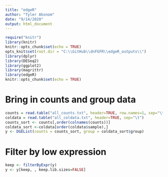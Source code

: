 ```yaml
---
title: "edgeR"
author: "Tyler Akonom"
date: "9/14/2020"
output: html_document
---
```


```r
require("knitr")
library(knitr)
knitr::opts_chunk$set(echo = TRUE)
opts_knit$set(root.dir = "C:\\GitHub\\dnFGFR\\edgeR_outputs\\")
library(dplyr)
library(DESeq2)
library(ggplot2)
library(magrittr)
library(edgeR)
knitr::opts_chunk$set(echo = TRUE)
```


# Bring in counts and group data
```r
counts = read.table("all_counts.txt", header=TRUE, row.names=1, sep="\t")
coldata = read.table("all_coldata.txt", header=TRUE, sep="\t")
counts_sort <- counts[,order(colnames(counts))]
coldata_sort <-coldata[order(coldata$sample),]
y <- DGEList(counts = counts_sort, group = coldata_sort$group)
```


# Filter by low expression
```r
keep <- filterByExpr(y)
y <- y[keep, , keep.lib.sizes=FALSE]
```


